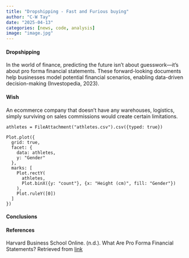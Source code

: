 ```yaml
---
title: "Dropshipping - Fast and Furious buying"
author: "C-W Tay"
date: "2025-04-13"
categories: [news, code, analysis]
image: "image.jpg"
---
```


#### Dropshipping

In the world of finance, predicting the future isn’t about guesswork—it’s about pro forma financial statements. These forward-looking documents help businesses model potential financial scenarios, enabling data-driven decision-making (Investopedia, 2023).


#### Wish

An ecommerce company that doesn't have any warehouses, logistics, simply surviving on sales commissions would create certain limitations.


```ojs
athletes = FileAttachment("athletes.csv").csv({typed: true})

Plot.plot({
  grid: true,
  facet: {
    data: athletes,
    y: "Gender"
  },
  marks: [
    Plot.rectY(
      athletes, 
      Plot.binX({y: "count"}, {x: "Height (cm)", fill: "Gender"})
    ),
    Plot.ruleY([0])
  ]
})
```

#### Conclusions
 
#### References 

Harvard Business School Online. (n.d.). What Are Pro Forma Financial Statements? Retrieved from [link](https://online.hbs.edu/blog/post/pro-forma-financial-statements)



